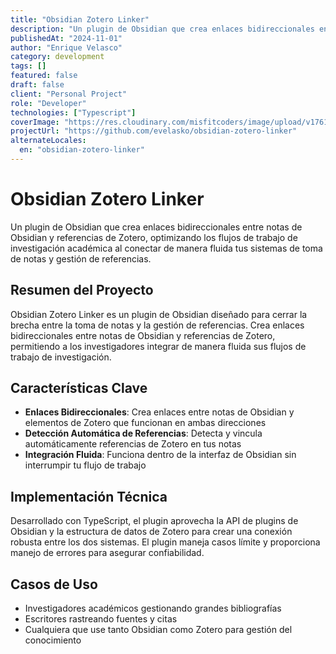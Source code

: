 ```yaml
---
title: "Obsidian Zotero Linker"
description: "Un plugin de Obsidian que crea enlaces bidireccionales entre notas de Obsidian y referencias de Zotero, optimizando los flujos de trabajo de investigación académica al conectar de manera fluida tus sistemas de toma de notas y gestión de referencias."
publishedAt: "2024-11-01"
author: "Enrique Velasco"
category: development
tags: []
featured: false
draft: false
client: "Personal Project"
role: "Developer"
technologies: ["Typescript"]
coverImage: "https://res.cloudinary.com/misfitcoders/image/upload/v1761953727/eVelasco/covers/works/obsidian-plugin/obsidian-plugin-cover_ehmdd0.jpg"
projectUrl: "https://github.com/evelasko/obsidian-zotero-linker"
alternateLocales:
  en: "obsidian-zotero-linker"
---
```


# Obsidian Zotero Linker

Un plugin de Obsidian que crea enlaces bidireccionales entre notas de Obsidian y referencias de Zotero, optimizando los flujos de trabajo de investigación académica al conectar de manera fluida tus sistemas de toma de notas y gestión de referencias.

## Resumen del Proyecto

Obsidian Zotero Linker es un plugin de Obsidian diseñado para cerrar la brecha entre la toma de notas y la gestión de referencias. Crea enlaces bidireccionales entre notas de Obsidian y referencias de Zotero, permitiendo a los investigadores integrar de manera fluida sus flujos de trabajo de investigación.

## Características Clave

- **Enlaces Bidireccionales**: Crea enlaces entre notas de Obsidian y elementos de Zotero que funcionan en ambas direcciones
- **Detección Automática de Referencias**: Detecta y vincula automáticamente referencias de Zotero en tus notas
- **Integración Fluida**: Funciona dentro de la interfaz de Obsidian sin interrumpir tu flujo de trabajo

## Implementación Técnica

Desarrollado con TypeScript, el plugin aprovecha la API de plugins de Obsidian y la estructura de datos de Zotero para crear una conexión robusta entre los dos sistemas. El plugin maneja casos límite y proporciona manejo de errores para asegurar confiabilidad.

## Casos de Uso

- Investigadores académicos gestionando grandes bibliografías
- Escritores rastreando fuentes y citas
- Cualquiera que use tanto Obsidian como Zotero para gestión del conocimiento
